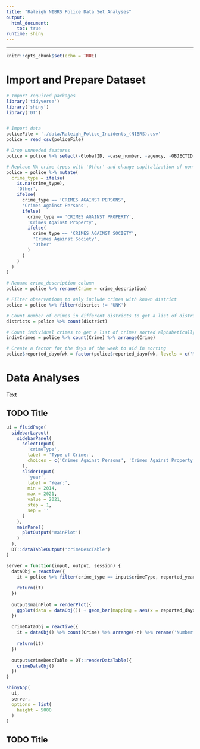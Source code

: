 ```yaml
---
title: "Raleigh NIBRS Police Data Set Analyses"
output:
  html_document:
    toc: true
runtime: shiny
---
```

<style>
  .main-container {
    max-width: 65%;
  }
</style>
<hr/>
```r
knitr::opts_chunk$set(echo = TRUE)
```

# Import and Prepare Dataset
```r
# Import required packages
library('tidyverse')
library('shiny')
library('DT')


# Import data
policeFile = './data/Raleigh_Police_Incidents_(NIBRS).csv'
police = read_csv(policeFile)

# Drop unneeded features
police = police %>% select(-GlobalID, -case_number, -agency, -OBJECTID, -X, -Y, -city, -reported_block_address, -city_of_incident)

# Replace NA crime types with 'Other' and change capitalization of non-NA crime types
police = police %>% mutate(
  crime_type = ifelse(
    is.na(crime_type),
    'Other',
    ifelse(
      crime_type == 'CRIMES AGAINST PERSONS',
      'Crimes Against Persons',
      ifelse(
        crime_type == 'CRIMES AGAINST PROPERTY',
        'Crimes Against Property',
        ifelse(
          crime_type == 'CRIMES AGAINST SOCIETY',
          'Crimes Against Society',
          'Other'
        )
      )
    )
  )
)

# Rename crime_description column
police = police %>% rename(Crime = crime_description)

# Filter observations to only include crimes with known district
police = police %>% filter(district != 'UNK')

# Count number of crimes in different districts to get a list of districts
districts = police %>% count(district)

# Count individual crimes to get a list of crimes sorted alphabetically
indivCrimes = police %>% count(Crime) %>% arrange(Crime)

# Create a factor for the days of the week to aid in sorting
police$reported_dayofwk = factor(police$reported_dayofwk, levels = c('Monday', 'Tuesday', 'Wednesday', 'Thursday', 'Friday', 'Saturday', 'Sunday'))
```

# Data Analyses
Text

## TODO Title
```r
ui = fluidPage(
  sidebarLayout(
    sidebarPanel(
      selectInput(
        'crimeType',
        label = 'Type of Crime:',
        choices = c('Crimes Against Persons', 'Crimes Against Property', 'Crimes Against Society', 'Other')
      ),
      sliderInput(
        'year',
        label = 'Year:',
        min = 2014,
        max = 2021,
        value = 2021,
        step = 1,
        sep = ''
      )
    ),
    mainPanel(
      plotOutput('mainPlot')
    )
  ),
  DT::dataTableOutput('crimeDescTable')
)

server = function(input, output, session) {
  dataObj = reactive({
    it = police %>% filter(crime_type == input$crimeType, reported_year == input$year)
    
    return(it)
  })
  
  output$mainPlot = renderPlot({
    ggplot(data = dataObj()) + geom_bar(mapping = aes(x = reported_dayofwk, fill = district, position = 'stack')) + xlab('Day of Week of Report') + ylab('Number of Crimes Reported') + scale_fill_discrete(name = 'District')
  })
  
  crimeDataObj = reactive({
    it = dataObj() %>% count(Crime) %>% arrange(-n) %>% rename('Number Reported' = n)
    
    return(it)
  })
  
  output$crimeDescTable = DT::renderDataTable({
    crimeDataObj()
  })
}

shinyApp(
  ui,
  server,
  options = list(
    height = 5000
  )
)
```

## TODO Title







